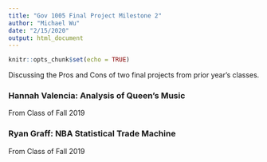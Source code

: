 ```yaml
---
title: "Gov 1005 Final Project Milestone 2"
author: "Michael Wu"
date: "2/15/2020"
output: html_document
---
```


```r
knitr::opts_chunk$set(echo = TRUE)
```

Discussing the Pros and Cons of two final projects from prior year's classes.

### Hannah Valencia: Analysis of Queen’s Music
From Class of Fall 2019 



### Ryan Graff: NBA Statistical Trade Machine
From Class of Fall 2019 

